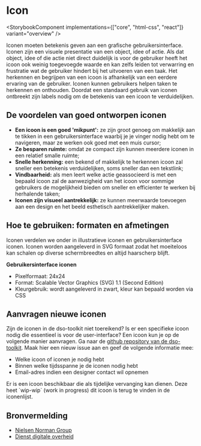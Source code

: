 
# Icon

<StorybookComponent implementations={["core", "html-css", "react"]} variant="overview" />

Iconen moeten betekenis geven aan een grafische gebruikersinterface. Iconen zijn een visuele presentatie van een object, idee of actie. Als dat object, idee of die actie niet direct duidelijk is voor de gebruiker heeft het icoon ook weinig toegevoegde waarde en kan zelfs leiden tot verwarring en frustratie wat de gebruiker hindert bij het uitvoeren van een taak. Het herkennen en begrijpen van een icoon is afhankelijk van een eerdere ervaring van de gebruiker. Iconen kunnen gebruikers helpen taken te herkennen en onthouden. Doordat een standaard gebruik van iconen ontbreekt zijn labels nodig om de betekenis van een icoon te verduidelijken.

## De voordelen van goed ontworpen iconen

- **Een icoon is een goed 'mikpunt':** ze zijn groot genoeg om makkelijk aan te tikken in een gebruikersinterface waarbij je je vinger nodig hebt om te navigeren, maar ze werken ook goed met een muis cursor;
- **Ze besparen ruimte:** omdat ze compact zijn kunnen meerdere iconen in een relatief smalle ruimte;
- **Snelle herkenning:** een bekend of makkelijk te herkennen icoon zal sneller een betekenis verduidelijken, soms sneller dan een tekstlink;
- **Vindbaarheid:** als men leert welke actie geassocieerd is met een bepaald icoon zal de aanwezigheid van het icoon voor sommige gebruikers de mogelijkheid bieden om sneller en efficienter te werken bij herhalende taken;
- **Iconen zijn visueel aantrekkelijk:** ze kunnen meerwaarde toevoegen aan een design en het beeld esthetisch aantrekkelijker maken.

## Hoe te gebruiken: formaten en afmetingen

Iconen verdelen we onder in illustratieve iconen en gebruikersinterface iconen. Iconen worden aangeleverd in SVG formaat zodat het moeiteloos kan schalen op diverse schermbreedtes en altijd haarscherp blijft.

**Gebruikersinterface iconen**

- Pixelformaat: 24x24
- Format: Scalable Vector Graphics (SVG) 1.1 (Second Edition)
- Kleurgebruik: wordt aangeleverd in zwart, kleur kan bepaald worden via CSS

## Aanvragen nieuwe iconen

Zijn de iconen in de dso-toolkit niet toereikend? Is er een specifieke icoon nodig die essentieel is voor de user-interface? Een icoon kun je op de volgende manier aanvragen. Ga naar de [github repository van de dso-toolkit](https://github.com/dso-toolkit/dso-toolkit/issues). Maak hier een nieuw issue aan en geef de volgende informatie mee:

- Welke icoon of iconen je nodig hebt
- Binnen welke tijdsspanne je de iconen nodig hebt
- Email-adres indien een designer contact wil opnemen

Er is een icoon beschikbaar die als tijdelijke vervanging kan dienen. Deze heet \`wip-wip\` (work in progress) dit icoon is terug te vinden in de iconenlijst.

## Bronvermelding

- [Nielsen Norman Group](https://www.nngroup.com/)
- [Dienst digitale overheid](https://www.digitoegankelijk.nl)
